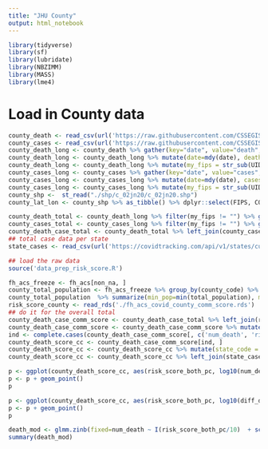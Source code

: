 ```yaml
---
title: "JHU County"
output: html_notebook
---
```



```r
library(tidyverse)
library(sf)
library(lubridate)
library(NBZIMM)
library(MASS)
library(lme4)
```
# Load in County data
```r
county_death <- read_csv(url('https://raw.githubusercontent.com/CSSEGISandData/COVID-19/master/csse_covid_19_data/csse_covid_19_time_series/time_series_covid19_deaths_US.csv'), col_types=cols(.default = "c"))
county_cases <- read_csv(url('https://raw.githubusercontent.com/CSSEGISandData/COVID-19/master/csse_covid_19_data/csse_covid_19_time_series/time_series_covid19_confirmed_US.csv'), col_types=cols(.default = "c"))
county_death_long <- county_death %>% gather(key="date", value="death", -(1:12))
county_death_long <- county_death_long %>% mutate(date=mdy(date), death=as.numeric(death))
county_death_long <- county_death_long %>% mutate(my_fips = str_sub(UID, 4, 8))
county_cases_long <- county_cases %>% gather(key="date", value="cases", -(1:12))
county_cases_long <- county_cases_long %>% mutate(date=mdy(date), cases=as.numeric(cases))
county_cases_long <- county_cases_long %>% mutate(my_fips = str_sub(UID, 4, 8))
county_shp <-  st_read("./shp/c_02jn20/c_02jn20.shp") 
county_lat_lon <- county_shp %>% as_tibble() %>% dplyr::select(FIPS, COUNTYNAME, LON, LAT)

county_death_total <- county_death_long %>% filter(my_fips != "") %>% group_by(my_fips, Admin2) %>% summarize(num_death=sum(death),diff_death=max(death)-min(death)) %>% ungroup()
county_cases_total <- county_cases_long %>% filter(my_fips != "") %>% group_by(my_fips, Admin2) %>% summarize(num_cases=sum(cases),case_diff=max(cases) - min(cases)) %>% ungroup()
county_death_case_total <- county_death_total %>% left_join(county_cases_total)
## total case data per state
state_cases <- read_csv(url('https://covidtracking.com/api/v1/states/current.csv'))
```


```r
## load the raw data
source('data_prep_risk_score.R')
```

```r
fh_acs_freeze <- fh_acs[non_na, ]
county_total_population <- fh_acs_freeze %>% group_by(county_code) %>% summarize(num_tract=n(), total_population=sum(total_population))
county_total_population  %>% summarize(min_pop=min(total_population), max_pop=max(total_population))
risk_score_county <- read_rds('./fh_acs_covid_county_comm_score.rds')
## do it for the overall total
county_death_case_comm_score <- county_death_case_total %>% left_join(risk_score_county, by=c("my_fips"="county_code"))
county_death_case_comm_score <- county_death_case_comm_score %>% mutate(fatality_rate = (num_death+1) / (num_cases+1) )
ind <- complete.cases(county_death_case_comm_score[, c('num_death', 'risk_score_both_pc')])
county_death_score_cc <- county_death_case_comm_score[ind, ]
county_death_score_cc <- county_death_score_cc %>% mutate(state_code = str_sub(my_fips, 1, 2))
county_death_score_cc <- county_death_score_cc %>% left_join(state_cases, by=c('state_code'='fips'))


```

```r
p <- ggplot(county_death_score_cc, aes(risk_score_both_pc, log10(num_death+1/num_cases+1)))
p <- p + geom_point()
p

p <- ggplot(county_death_score_cc, aes(risk_score_both_pc, log10(diff_death+1)))
p <- p + geom_point()
p

death_mod <- glmm.zinb(fixed=num_death ~ I(risk_score_both_pc/10)  + scale(totalTestResults) +  offset(log(total_population)), random = ~1|state_code, data=county_death_score_cc)
summary(death_mod)

```








